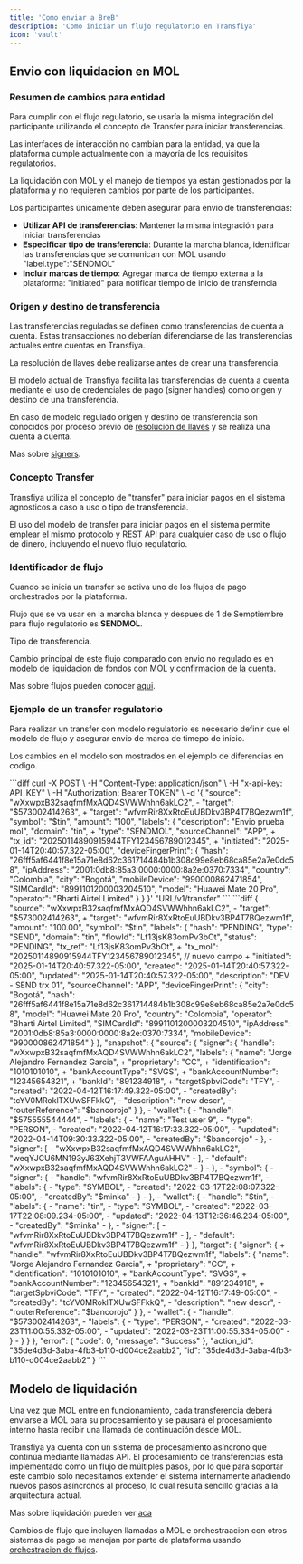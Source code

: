 ```yaml
---
title: 'Como enviar a BreB'
description: 'Como iniciar un flujo regulatorio en Transfiya'
icon: 'vault'
---
```


## Envio con liquidacion en MOL

### Resumen de cambios para entidad
Para cumplir con el flujo regulatorio, se usaría la misma integración del participante utilizando el concepto de Transfer para iniciar transferencias.

<Note>
Las interfaces de interacción no cambian para la entidad, ya que la plataforma cumple actualmente con la mayoría de los requisitos regulatorios.
</Note>

La liquidación con MOL y el manejo de tiempos ya están gestionados por la plataforma y no requieren cambios por parte de los participantes.

Los participantes únicamente deben asegurar para envio de transferencias:

- **Utilizar API de transferencias**: Mantener la misma integración para iniciar transferencias
- **Especificar tipo de transferencia**: Durante la marcha blanca, identificar las transferencias que se comunican con MOL usando "label.type":"SENDMOL"
- **Incluir marcas de tiempo**: Agregar marca de tiempo externa a la plataforma: "initiated" para notificar tiempo de inicio de transferncia

### Origen y destino de transferencia

Las transferencias reguladas se definen como transferencias de cuenta a cuenta. Estas transacciones no deberían diferenciarse de las transferencias actuales entre cuentas en Transfiya.

<Note>
  La resolución de llaves debe realizarse antes de crear una transferencia.
</Note>

El modelo actual de Transfiya facilita las transferencias de cuenta a cuenta mediante el uso de credenciales de pago (signer handles) como origen y destino de una transferencia.

En caso de modelo regulado origen y destino de transferencia son conocidos por proceso previo de [resolucion de llaves](how-to-keys) y se realiza una cuenta a cuenta.

Mas sobre [signers](../es/about/about-signers).

### Concepto Transfer

Transfiya utiliza el concepto de "transfer" para iniciar pagos en el sistema agnosticos a caso a uso o tipo de transferencia.

<Note>
  El uso del modelo de transfer para iniciar pagos en el sistema permite emplear el mismo protocolo y REST API para cualquier caso de uso o flujo de dinero, incluyendo el nuevo flujo regulatorio.
</Note>

### Identificador de flujo

Cuando se inicia un transfer se activa uno de los flujos de pago orchestrados por la plataforma.

Flujo que se va usar en la marcha blanca y despues de 1 de Semptiembre para flujo regulatorio es **SENDMOL**.

<ResponseField name="labels.type" type="string[SENDMOL]">
    Tipo de transferencia.
</ResponseField>

Cambio principal de este flujo comparado con envio no regulado es en modelo de [liquidacion](../about/about-settelement) de fondos con MOL y [confirmacion de la cuenta](../about/about-accept).

Mas sobre flujos pueden conocer [aqui](../es/about/about-flows).

### Ejemplo de un transfer regulatorio

Para realizar un transfer con modelo regulatorio es necesario definir que el modelo de flujo y asegurar envio de marca de timepo de inicio.

Los cambios en el modelo son mostrados en el ejemplo de diferencias en codigo.

<Tabs>
  <Tab title="Request">
      ```diff
      curl -X POST \
        -H "Content-Type: application/json" \
        -H "x-api-key: API_KEY" \
        -H "Authorization: Bearer TOKEN" \
        -d '{
          "source": "wXxwpxB32saqfmfMxAQD4SVWWhhn6akLC2",
      -   "target": "$573002414263",
      +   "target": "wfvmRir8XxRtoEuUBDkv3BP4T7BQezwm1f",
          "symbol": "$tin",
          "amount": "100",
          "labels": {
            "description": "Envio prueba mol",
            "domain": "tin",
      +     "type": "SENDMOL",
            "sourceChannel": "APP",
      +     "tx_id": "20250114890915944TFY123456789012345",
      +     "initiated": "2025-01-14T20:40:57.322-05:00",
            "deviceFingerPrint": {
              "hash": "26fff5af6441f8e15a71e8d62c361714484b1b308c99e8eb68ca85e2a7e0dc58",
              "ipAddress": "2001:0db8:85a3:0000:0000:8a2e:0370:7334",
              "country": "Colombia",
              "city": "Bogotá",
              "mobileDevice": "990000862471854",
              "SIMCardId": "8991101200003204510",
              "model": "Huawei Mate 20 Pro",
              "operator": "Bharti Airtel Limited"
            }
          }
        }' "URL/v1/transfer"
        ```
  </Tab>
  <Tab title="Response">
      ```diff
      {
        "source": "wXxwpxB32saqfmfMxAQD4SVWWhhn6akLC2",
      - "target": "$573002414263",
      + "target": "wfvmRir8XxRtoEuUBDkv3BP4T7BQezwm1f",
        "amount": "100.00",
        "symbol": "$tin",
        "labels": {
          "hash": "PENDING",
          "type": "SEND",
          "domain": "tin",
          "flowId": "Lf13jsK83omPv3bOt",
          "status": "PENDING",
          "tx_ref": "Lf13jsK83omPv3bOt",
      +   "tx_mol": "20250114890915944TFY123456789012345", // nuevo campo
      +   "initiated": "2025-01-14T20:40:57.322-05:00",
          "created": "2025-01-14T20:40:57.322-05:00",
          "updated": "2025-01-14T20:40:57.322-05:00",
          "description": "DEV - SEND trx 01",
          "sourceChannel": "APP",
          "deviceFingerPrint": {
            "city": "Bogotá",
            "hash": "26fff5af6441f8e15a71e8d62c361714484b1b308c99e8eb68ca85e2a7e0dc58",
            "model": "Huawei Mate 20 Pro",
            "country": "Colombia",
            "operator": "Bharti Airtel Limited",
            "SIMCardId": "8991101200003204510",
            "ipAddress": "2001:0db8:85a3:0000:0000:8a2e:0370:7334",
            "mobileDevice": "990000862471854"
          }
        },
        "snapshot": {
          "source": {
            "signer": {
              "handle": "wXxwpxB32saqfmfMxAQD4SVWWhhn6akLC2",
              "labels": {
                "name": "Jorge Alejandro Fernandez Garcia",
      +         "proprietary": "CC",
      +	        "identification": "1010101010",
      +         "bankAccountType": "SVGS",
      +         "bankAccountNumber": "12345654321",
      + 	      "bankId": "891234918",
      +         "targetSpbviCode": "TFY",
      -         "created": "2022-04-12T16:17:49.322-05:00",
      -         "createdBy": "tcYV0MRoklTXUwSFFkkQ",
      -         "description": "new descr",
      -         "routerReference": "$bancorojo"
              }
            },
      -     "wallet": {
      -       "handle": "$575555544444",
      -       "labels": {
      -         "name": "Test user 9",
      -         "type": "PERSON",
      -         "created": "2022-04-12T16:17:33.322-05:00",
      -         "updated": "2022-04-14T09:30:33.322-05:00",
      -         "createdBy": "$bancorojo"
      -       },
      -       "signer": [
      -         "wXxwpxB32saqfmfMxAQD4SVWWhhn6akLC2",
      -         "weqYJCU6MN193yJ63XehjT3VWFAAguAHHV"
      -       ],
      -       "default": "wXxwpxB32saqfmfMxAQD4SVWWhhn6akLC2"
      -     }
      -   },
      -   "symbol": {
      -     "signer": {
      -       "handle": "wfvmRir8XxRtoEuUBDkv3BP4T7BQezwm1f",
      -       "labels": {
      -         "type": "SYMBOL",
      -         "created": "2022-03-17T22:08:07.322-05:00",
      -         "createdBy": "$minka"
      -       }
      -     },
      -     "wallet": {
      -       "handle": "$tin",
      -       "labels": {
      -         "name": "tin",
      -         "type": "SYMBOL",
      -         "created": "2022-03-17T22:08:09.234-05:00",
      -         "updated": "2022-04-13T12:36:46.234-05:00",
      -         "createdBy": "$minka"
      -       },
      -       "signer": [
      -         "wfvmRir8XxRtoEuUBDkv3BP4T7BQezwm1f"
      -       ],
      -       "default": "wfvmRir8XxRtoEuUBDkv3BP4T7BQezwm1f"
      -     }
          },
          "target": {
            "signer": {
      +       "handle": "wfvmRir8XxRtoEuUBDkv3BP4T7BQezwm1f",
              "labels": {
                "name": "Jorge Alejandro Fernandez Garcia",
      +         "proprietary": "CC",
      +	        "identification": "1010101010",
      +         "bankAccountType": "SVGS",
      +         "bankAccountNumber": "12345654321",
      + 	      "bankId": "891234918",
      +         "targetSpbviCode": "TFY",
      -         "created": "2022-04-12T16:17:49-05:00",
      -         "createdBy": "tcYV0MRoklTXUwSFFkkQ",
      -         "description": "new descr",
      -         "routerReference": "$bancorojo"
              }
            },
      -     "wallet": {
      -       "handle": "$573002414263",
      -       "labels": {
      -         "type": "PERSON",
      -         "created": "2022-03-23T11:00:55.332-05:00",
      -         "updated": "2022-03-23T11:00:55.334-05:00"
      -       }
      -     }
          }
        },
        "error": {
          "code": 0,
          "message": "Success"
        },
        "action_id": "35de4d3d-3aba-4fb3-b110-d004ce2aabb2",
        "id": "35de4d3d-3aba-4fb3-b110-d004ce2aabb2"
      }
      ```
  </Tab>
</Tabs>

## Modelo de liquidación

Una vez que MOL entre en funcionamiento, cada transferencia deberá enviarse a MOL para su procesamiento y se pausará el procesamiento interno hasta recibir una llamada de continuación desde MOL.

Transfiya ya cuenta con un sistema de procesamiento asíncrono que continúa mediante llamadas API. El procesamiento de transferencias está implementado como un flujo de múltiples pasos, por lo que para soportar este cambio solo necesitamos extender el sistema internamente añadiendo nuevos pasos asíncronos al proceso, lo cual resulta sencillo gracias a la arquitectura actual.

Mas sobre liquidación pueden ver [aca](../about/about-settelement)

Cambios de flujo que incluyen llamadas a MOL e orchestraacion con otros sistemas de pago se manejan por parte de plataforma usando [orchestracion de flujos](../about/about-flows).
